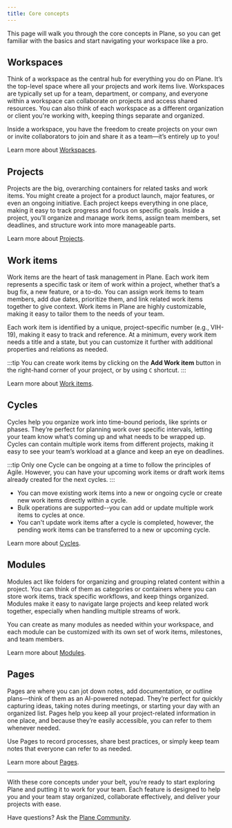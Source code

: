 ```yaml
---
title: Core concepts
---
```


This page will walk you through the core concepts in Plane, so you can get familiar with the basics and start navigating your workspace like a pro. 

## Workspaces
Think of a workspace as the central hub for everything you do on Plane. It’s the top-level space where all your projects and work items live. Workspaces are typically set up for a team, department, or company, and everyone within a workspace can collaborate on projects and access shared resources. You can also think of each workspace as a different organization or client you're working with, keeping things separate and organized.

Inside a workspace, you have the freedom to create projects on your own or invite collaborators to join and share it as a team—it’s entirely up to you! 

Learn more about [Workspaces](/core-concepts/workspaces/overview).

## Projects
Projects are the big, overarching containers for related tasks and work items. You might create a project for a product launch, major features, or even an ongoing initiative. Each project keeps everything in one place, making it easy to track progress and focus on specific goals. Inside a project, you’ll organize and manage work items, assign team members, set deadlines, and structure work into more manageable parts.

Learn more about [Projects](/core-concepts/projects/overview).

## Work items
Work items are the heart of task management in Plane. Each work item represents a specific task or item of work within a project, whether that’s a bug fix, a new feature, or a to-do. You can assign work items to team members, add due dates, prioritize them, and link related work items together to give context. Work items in Plane are highly customizable, making it easy to tailor them to the needs of your team.

Each work item is identified by a unique, project-specific number (e.g., VIH-19), making it easy to track and reference. At a minimum, every work item needs a title and a state, but you can customize it further with additional properties and relations as needed.

:::tip
You can create work items by clicking on the **Add Work item** button in the right-hand corner of your project, or by using `C` shortcut.
:::

Learn more about [Work items](/core-concepts/issues).

## Cycles
Cycles help you organize work into time-bound periods, like sprints or phases. They’re perfect for planning work over specific intervals, letting your team know what’s coming up and what needs to be wrapped up. Cycles can contain multiple work items from different projects, making it easy to see your team’s workload at a glance and keep an eye on deadlines.

:::tip
Only one Cycle can be ongoing at a time to follow the principles of Agile. However, you can have your upcoming work items or draft work items already created for the next cycles.
:::

- You can move existing work items into a new or ongoing cycle or create new work items directly within a cycle.
- Bulk operations are supported--you can add or update multiple work items to cycles at once.
- You can't update work items after a cycle is completed, however, the pending work items can be transferred to a new or upcoming cycle.

Learn more about [Cycles](/core-concepts/cycles).

## Modules
Modules act like folders for organizing and grouping related content within a project. You can think of them as categories or containers where you can store work items, track specific workflows, and keep things organized. Modules make it easy to navigate large projects and keep related work together, especially when handling multiple streams of work.

You can create as many modules as needed within your workspace, and each module can be customized with its own set of work items, milestones, and team members.

Learn more about [Modules](/core-concepts/modules).

## Pages
Pages are where you can jot down notes, add documentation, or outline plans—think of them as an AI-powered notepad. They’re perfect for quickly capturing ideas, taking notes during meetings, or starting your day with an organized list. Pages help you keep all your project-related information in one place, and because they’re easily accessible, you can refer to them whenever needed.

Use Pages to record processes, share best practices, or simply keep team notes that everyone can refer to as needed.

Learn more about [Pages](/core-concepts/pages/overview).

----
With these core concepts under your belt, you’re ready to start exploring Plane and putting it to work for your team. Each feature is designed to help you and your team stay organized, collaborate effectively, and deliver your projects with ease.

Have questions? Ask the [Plane Community](https://discord.com/invite/29tPNhaV).